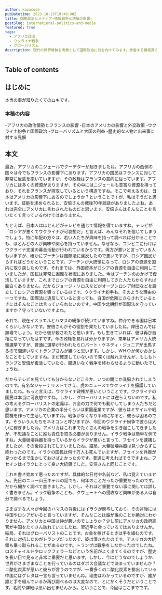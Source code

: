 ```yaml
---
author: kapucode
pubDatetime: 2023-10-25T19:40:00Z
title: 国際政治とメディア~情報戦争と洗脳の影響~
postSlug: international-politics-and-media
featured: true
tags:
  - アフリカ政治
  - ウクライナ戦争
  - グローバリズム
description: 現代の世界情勢を考察として国際政治に目を向けてみます。矛盾する情報源の中、「世界の真実」が何かを解剖していきます。
---
```


## Table of contents

## はじめに

本当の事が知りたくてのロキです。

### 本稿の内容

-アフリカの政治情勢とフランスの影響 -日本のアメリカの影響と外交政策 -ウクライナ紛争と国際政治 -グローバリズムと大国の利益 -歴史的な人物と出来事に対する見解

## 本文

最近、アフリカのニジェールでクーデターが起きましたね。アフリカの西側の国々は今でもフランスの影響下にあります。アフリカの国民はフランスに対して非常に反感を抱いていますが、その政権はフランスの意向に従っています。アフリカには多くの資源がありますが、その中にはニジェールも豊富な資源を持っており、それをフランスが搾取しているという構造ですね。そこで考えるのは、日本はアメリカの影響下にあるのでしょうか？ということですが、私はそうだと思います。証拠を求められると、安倍さんの戦後70年談話がありましたよね。あれは完全にアメリカに言わされたものだと思います。安倍さんはそんなことを言いたくて言っているわけではありません。

たとえば、日本人はほとんどがテレビを通じて情報を得ていますね。テレビが「ロシアが悪くてウクライナが可哀想だ」と言えば、みんなそれを信じてしまうでしょう。特に年配の方々は、若い人たちが興味を持って調べれば分かることでも、ほとんどの人が興味や関心を持っていません。なぜなら、コンビニに行けばウクライナ支援の募金活動が行われているからです。両方が悪いと言っている人もいますが、確かにプーチンは国際法に違反したので悪いですが、ロシア国民からすればどうかということです。プーチンが大統領になって、ロシアの資源を国内に取り戻したのです。それまでは、外国資本がロシアの資源を自由に利用していましたが、国民は非常に困難な状況にありました。今はプーチンのおかげで復活していますが、これまでロシアの資源を自由に利用してきた人たちからすれば面白くありません。だからジョージ・ソロスなどがオープンロシア財団などを設立してロシアの資源を狙っているのです。ウクライナ紛争も、そのような理由の一つですね。国際法に違反していると言っても、自国が危険にさらされているときにはそんなことは言っていられないのです。中国や北朝鮮が国際法を守っていますか？守っていないですよね。

それで、現在イスラエルとハマスの紛争が続いていますね。仲介できる国は日本くらいしかないです。安倍さんがその役割を果たしていましたね。岸田さんでは無理でしょう。だから彼が殺されたと思います。もし生きていれば、彼は再び首相になっていたはずです。今の政権を見れば分かりますが、来年はアメリカ大統領選挙ですが、普通に選挙が行われたらロバート・ケネディ・ジュニアが出馬するので間違いなくトランプさんが勝つと思います。しかし、WＨＯが何かおかしなことをしていますね。まだ確定していないので深くは触れませんが、もしもトランプと安倍が復活していたら、間違いなく戦争を終わらせるように動いたでしょうね。

だからテレビを見ていても分からないどころか、いつの間にか洗脳されてしまうのです。有名なジャーナリストでさえ、虎のニュースでウクライナを擁護していましたね。もっと言えば、ウクライナ政権が悪いということです。ウクライナの国民は本当に可哀想ですね。しかし、グローバリストには逆らえないのです。私の考えるグローバリストの定義は、お金の力で何でも動かしてしまう人たちだと思います。アメリカの企業の半分くらいは軍需産業ですが、彼らはミサイルや戦闘機を作って生活していますね。戦争がなくなり平和になると、彼らは困るのです。そういう人たちをネオコンと呼びますが、今回のウクライナ紛争で彼らは大いに稼ぎましたね。アメリカはこれまでたくさんの戦争を引き起こしてきましたが、不思議なことに誰も責任を取る必要がありません。イラク戦争は簡単な例ですね。大量破壊兵器を持っているからイラクが悪いと言って、フセインを逮捕しましたが、その後殺されてしまいましたね。結局、大量破壊兵器は見つからずに終わったのです。イラクの国民は何十万人も死んでいますが、フセインを兵器が見つかるまで生かしておけばよかったのです。普通に考えればそうですよね。フセインはイラクにとって良い大統領でした。安倍さんと同じことです。

これを書き始めて思ったのですが、具体的な日付や名前など、私は覚えていません。先日のニュー山王ホテルの話でも、何年のことだったか重要だったのです。だから細かく調べて書きました。しかし、それほど重要でない事に関しては詳しく書きません。イラク戦争のことも、クウェートへの侵攻など興味がある人は自分で調べるでしょう。

さまざまな人々が今回のハマスの背後にはイラクが関与しており、その背後には中国やロシアがいると言っていますが、そんなことは誰が誰のことか絶対にわかりません。アメリカと中国は仲が悪いのでしょうか？少し前にアメリカの政府高官が中国をたくさん訪れていましたね。習近平と会っているではありませんか。結局、それはグローバリストのことです。お金を稼げるときは手を組むのです。それに対抗したのがトランプだったので、彼は潰されたのです。アメリカの大統領も乗っ取られることがあるのです。トランプは戦争をしなかったのでしたね。ロスチャイルドやロックフェラーなどという名前がよく出てくるのですが、歴史を長い目で見ると非常に重要だと思います。しかし、今はどうなのでしょうか、世界がさまざまなことを行っているのはダボス会議などで決まっていませんか？二酸化炭素が悪いと彼らが言うのですが、一番多くの二酸化炭素を排出している中国にはグレタは一言も言っていませんね。理由はわかっているのですが、誰が誰と手を組んでいるか再び調べるのは大変なので、とにかくそうだということです。名前や詳細は思い出せませんから。ということで、今回はここまでです。

